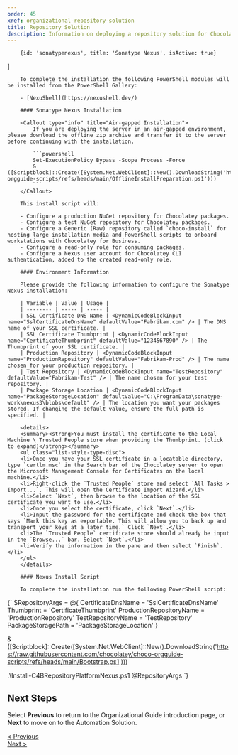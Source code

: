 ```yaml
---
order: 45
xref: organizational-repository-solution
title: Repository Solution
description: Information on deploying a repository solution for Chocolatey For Business
---
```


<OrgGuideRepositoryIntro />

        {id: 'sonatypenexus', title: 'Sonatype Nexus', isActive: true}
]

<TabsTabContainer content={repository} />
<TabsPaneContainer>
    <TabsPane content={repository[0]}>
        <SonatypeNexusHardwareRecommendations />

        To complete the installation the following PowerShell modules will be installed from the PowerShell Gallery:

        - [NexuShell](https://nexushell.dev/)

        #### Sonatype Nexus Installation

        <Callout type="info" title="Air-gapped Installation">
            If you are deploying the server in an air-gapped environment, please download the offline zip archive and transfer it to the server before continuing with the installation.

            ```powershell
            Set-ExecutionPolicy Bypass -Scope Process -Force
            & ([Scriptblock]::Create([System.Net.WebClient]::New().DownloadString('https://raw.githubusercontent.com/chocolatey/choco-orgguide-scripts/refs/heads/main/OfflineInstallPreparation.ps1')))
            ```
        </Callout>

        This install script will:

        - Configure a production NuGet repository for Chocolatey packages.
        - Configure a test NuGet repository for Chocolatey packages.
        - Configure a Generic (Raw) repository called `choco-install` for hosting large installation media and PowerShell scripts to onboard workstations with Chocolatey for Business.
        - Configure a read-only role for consuming packages.
        - Configure a Nexus user account for Chocolatey CLI authentication, added to the created read-only role.

        #### Environment Information

        Please provide the following information to configure the Sonatype Nexus installation:

        | Variable | Value | Usage |
        | -------- | ----- | ----- |
        | SSL Certificate DNS Name | <DynamicCodeBlockInput name="SslCertificateDnsName" defaultValue="Fabrikam.com" /> | The DNS name of your SSL certificate. |
        | SSL Certificate Thumbprint | <DynamicCodeBlockInput name="CertificateThumbprint" defaultValue="1234567890" /> | The Thumbprint of your SSL certificate. |
        | Production Repository | <DynamicCodeBlockInput name="ProductionRepository" defaultValue="Fabrikam-Prod" /> | The name chosen for your production repository. |
        | Test Repository | <DynamicCodeBlockInput name="TestRepository" defaultValue="Fabrikam-Test" /> | The name chosen for your test repository. |
        | Package Storage Location | <DynamicCodeBlockInput name="PackageStorageLocation" defaultValue="C:\ProgramData\sonatype-work\nexus3\blobs\default" /> | The location you want your packages stored. If changing the default value, ensure the full path is specified. |

        <details>
        <summary><strong>You must install the certificate to the Local Machine \ Trusted People store when providing the Thumbprint. (click to expand)</strong></summary>
        <ul class="list-style-type-disc">
        <li>Once you have your SSL certificate in a locatable directory, type `certlm.msc` in the Search bar of the Chocolatey server to open the Microsoft Management Console for Certificates on the local machine.</li>
        <li>Right-click the `Trusted People` store and select `All Tasks > Import...`. This will open the Certificate Import Wizard.</li>
        <li>Select `Next`, then browse to the location of the SSL certificate you want to use.</li>
        <li>Once you select the certificate, click `Next`.</li>
        <li>Input the password for the certificate and check the box that says `Mark this key as exportable. This will allow you to back up and transport your keys at a later time.` Click `Next`.</li>
        <li>The `Trusted People` certificate store should already be input in the `Browse...` bar. Select `Next`.</li>
        <li>Verify the information in the pane and then select `Finish`.</li>
        </ul>
        </details>

        #### Nexus Install Script

        To complete the installation run the following PowerShell script:

<DynamicCodeBlock language="powershell">
{`
$RepositoryArgs = @{
    CertificateDnsName = 'SslCertificateDnsName'
    Thumbprint = 'CertificateThumbprint'
    ProductionRepositoryName = 'ProductionRepository'
    TestRepositoryName = 'TestRepository'
    PackageStoragePath = 'PackageStorageLocation'
}

& ([Scriptblock]::Create([System.Net.WebClient]::New().DownloadString('https://raw.githubusercontent.com/chocolatey/choco-orgguide-scripts/refs/heads/main/Bootstrap.ps1')))

.\\Install-C4BRepositoryPlatformNexus.ps1 @RepositoryArgs
`}
</DynamicCodeBlock>
<Xref title="Back To Top" value="organizational-repository-solution"/>
    </TabsPane>
</TabsPaneContainer>

## Next Steps

Select **Previous** to return to the Organizational Guide introduction page, or **Next** to move on to the Automation Solution.

<div class="d-flex justify-content-between align-items-center">
    <a role="button" class="btn btn-primary btn-lg" href="/en-us/guides/organizations/new-organizational-deployment-guide/">< Previous</a>
    <div>
        <a role="button" class="btn btn-primary btn-lg" href="/en-us/guides/organizations/new-organizational-deployment-guide/automation-solution">Next ></a>
    </div>
</div>